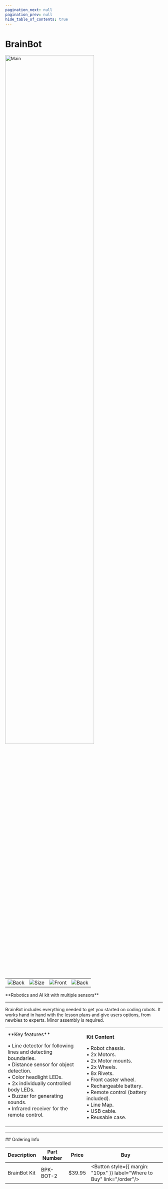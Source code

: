 ```yaml
---
pagination_next: null
pagination_prev: null
hide_table_of_contents: true
---
```



# BrainBot

<div style={{ textAlign: "center" }}>

<Zoom>
<img alt="Main" width="75%" src="/img/catalog/brainbot-kit.png" />
</Zoom>

  <table>
    <td>
      <Zoom>
        <img alt="Back" src="/img/catalog/brainbot-top.png" />
      </Zoom>
    </td>
    <td>
      <Zoom>
        <img alt="Size" src="/img/catalog/brainbot-front.png" />
      </Zoom>
    </td>
    <td>
      <Zoom>
        <img alt="Front" src="/img/catalog/brainbot-incase.png" />
      </Zoom>
    </td>
    <td>
      <Zoom>
        <img alt="Back" src="/img/catalog/brainbot-front45.png" />
      </Zoom>
    </td>
  </table>
  <p>**Robotics and AI kit with multiple sensors**</p>
</div>



---

BrainBot includes everything needed to get you started on coding robots. It works hand in hand with the lesson plans and give users options, from newbies to experts. Minor assembly is required.

<table><td width='50%'>
**Key features**

• Line detector for following lines and detecting boundaries.<br/>
• Distance sensor for object detection.<br/>
• Color headlight LEDs.<br/>
• 2x individually controlled body LEDs.<br/>
• Buzzer for generating sounds.<br/>
• Infrared receiver for the remote control.<br/>

</td><td width='50%'>

**Kit Content**

• Robot chassis.<br/>
• 2x Motors.<br/>
• 2x Motor mounts.<br/>
• 2x Wheels.<br/>
• 8x Rivets.<br/>
• Front caster wheel.<br/>
• Rechargeable battery.<br/>
• Remote control (battery included).<br/>
• Line Map.<br/>
• USB cable.<br/>
• Reusable case.<br/>

</td></table>

---

<p
  style={{
    backgroundColor: "orange",
    color: "black",
    padding: "0px 0px 0px 30px",
  }}
>
  ## Ordering Info
</p>

| Description | Part Number | Price  | Buy
| ----------- | ----------- | ------ | ---
| BrainBot Kit   | BPK-BOT-2 | $39.95 | <Button  style={{ margin: "10px" }}  label="Where to Buy"  link="/order"/>
